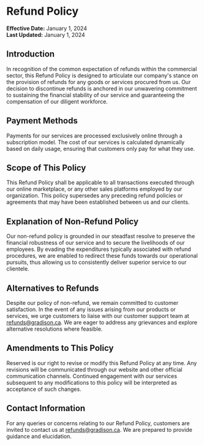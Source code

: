 # Refund Policy

**Effective Date:** January 1, 2024 \
**Last Updated:** January 1, 2024

## Introduction

In recognition of the common expectation of refunds within the commercial sector, this Refund Policy is designed to articulate our company's stance on the provision of refunds for any goods or services procured from us. Our decision to discontinue refunds is anchored in our unwavering commitment to sustaining the financial stability of our service and guaranteeing the compensation of our diligent workforce.

## Payment Methods

Payments for our services are processed exclusively online through a subscription model. The cost of our services is calculated dynamically based on daily usage, ensuring that customers only pay for what they use.

## Scope of This Policy

This Refund Policy shall be applicable to all transactions executed through our online marketplace, or any other sales platforms employed by our organization. This policy supersedes any preceding refund policies or agreements that may have been established between us and our clients.

## Explanation of Non-Refund Policy

Our non-refund policy is grounded in our steadfast resolve to preserve the financial robustness of our service and to secure the livelihoods of our employees. By evading the expenditures typically associated with refund procedures, we are enabled to redirect these funds towards our operational pursuits, thus allowing us to consistently deliver superior service to our clientele.

## Alternatives to Refunds

Despite our policy of non-refund, we remain committed to customer satisfaction. In the event of any issues arising from our products or services, we urge customers to liaise with our customer support team at refunds@gradison.ca. We are eager to address any grievances and explore alternative resolutions where feasible.

## Amendments to This Policy

Reserved is our right to revise or modify this Refund Policy at any time. Any revisions will be communicated through our website and other official communication channels. Continued engagement with our services subsequent to any modifications to this policy will be interpreted as acceptance of such changes.

## Contact Information

For any queries or concerns relating to our Refund Policy, customers are invited to contact us at refunds@gradison.ca. We are prepared to provide guidance and elucidation.
